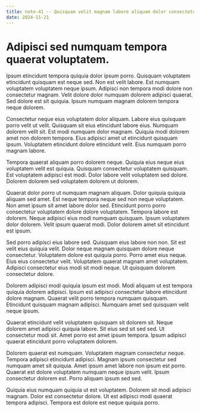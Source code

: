 ```yaml
---
title: note-41 -- Quisquam velit magnam labore aliquam dolor consectetur aliquam.
date: 2024-11-21
---
```


# Adipisci sed numquam tempora quaerat voluptatem.

Ipsum etincidunt tempora quiquia dolor ipsum porro. Quisquam voluptatem etincidunt quisquam est neque sed. Non est velit
labore. Est numquam voluptatem voluptatem neque ipsum. Adipisci non tempora modi dolore non consectetur magnam. Velit
dolore dolor numquam dolorem adipisci quaerat. Sed dolore est sit quiquia. Ipsum numquam magnam dolorem tempora neque
dolorem.

Consectetur neque eius voluptatem dolor aliquam. Labore eius quisquam porro velit ut velit. Quisquam sit eius etincidunt
labore eius. Numquam dolorem velit sit. Est modi numquam dolor magnam. Quiquia modi dolorem amet non dolorem tempora.
Eius adipisci amet ut etincidunt quisquam ipsum. Voluptatem etincidunt dolore etincidunt velit. Eius numquam porro
magnam labore.

Tempora quaerat aliquam porro dolorem neque. Quiquia eius neque eius voluptatem velit est quiquia. Quisquam consectetur
voluptatem quisquam. Est voluptatem adipisci est modi. Dolor labore velit voluptatem sed dolore. Dolorem dolorem sed
voluptatem dolorem ut dolorem.

Quaerat dolor porro ut numquam magnam aliquam. Dolor quiquia quiquia aliquam sed amet. Est neque tempora neque sed non
neque voluptatem. Non amet ipsum sit amet labore dolor sed. Etincidunt porro porro consectetur voluptatem dolore dolore
voluptatem. Tempora labore est dolorem. Neque adipisci eius modi numquam quisquam. Ipsum voluptatem dolor dolorem. Velit
ipsum quaerat modi. Dolor dolorem amet sit etincidunt est ipsum.

Sed porro adipisci eius labore sed. Quisquam eius labore non non. Sit est velit eius quiquia velit. Dolor neque magnam
quisquam dolore neque consectetur. Voluptatem dolore est quiquia porro. Porro amet eius neque. Eius eius consectetur
velit. Voluptatem quaerat magnam amet voluptatem. Adipisci consectetur eius modi sit modi neque. Ut quisquam dolorem
consectetur dolore.

Dolorem adipisci modi quiquia ipsum est modi. Modi aliquam ut est tempora quiquia dolorem adipisci. Ipsum est adipisci
consectetur labore etincidunt dolore magnam. Quaerat velit porro tempora numquam quisquam. Etincidunt quisquam magnam
adipisci. Numquam amet sed quisquam velit neque ipsum.

Quaerat etincidunt velit voluptatem quisquam sit dolorem sit. Neque dolorem amet adipisci quiquia labore. Sit eius sed
sit sed sed. Ut consectetur modi sit. Amet porro est amet ipsum tempora. Ipsum adipisci quaerat etincidunt porro
voluptatem dolorem.

Dolorem quaerat est numquam. Voluptatem magnam consectetur neque. Tempora adipisci etincidunt adipisci. Magnam ipsum
consectetur sed numquam amet sit quiquia. Amet ipsum amet labore non ipsum est porro. Quaerat est dolore voluptatem
numquam neque ipsum velit. Ipsum consectetur dolorem est. Porro aliquam ipsum sed sed.

Quiquia eius numquam quiquia ut est voluptatem. Dolorem sit modi adipisci magnam. Dolor est consectetur dolore. Ut est
adipisci modi quaerat tempora adipisci. Tempora est dolore est neque quiquia porro.

